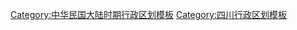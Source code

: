 {{Navbox
| name = 中華民國四川省行政區劃
| title = [[四川省 (中華民國)|四川省]]行政區劃<small>（[[中華民國政府]]遷臺前）</small>
| listclass = hlist
| image = [[File:ROC Div Sichuan.svg|100px]]
| state = {{{state|autocollapse}}}
| above = 國別：[[中華民國]]　[[中华民国省会列表|省会]]：[[成都市]]
| list1style = background:#ECECEC; text-align:center;
| list1 = 16[[行政督察區]]、148二級行政區（2[[市 (中華民國)|市]]、142[[縣 (中華民國)|縣]]、3[[設治局]]、1[[管理局]]）
| group2 = [[四川省政府|省政府]]直轄
| list2 =
* [[成都市]]
* [[自贡市]]
| group3 = 第一行政督察區
| list3 =
* [[溫江縣]]
* [[成都縣]]
* [[华阳县 (乾元)|華陽縣]]
* [[新都縣]]
* [[灌縣]]
* [[新繁县]]
* [[郫縣]]
* [[雙流縣]]
* [[新津縣]]
* [[崇庆县]]
* [[彭縣]]
* [[崇寧縣]]
* [[金堂县]]
| group4 = 第二行政督察區
| list4 =
* [[资中县]]
* [[资阳县]]
* [[內江縣]]
* [[威远县]]
* [[荣县]]
* [[井研县]]
* [[仁寿县]]
* [[簡陽縣]]
| group5 = 第三行政督察區
| list5 =
* [[璧山縣]]
* [[永川縣]]
* [[巴縣 (重慶)|巴縣]]
* [[江津縣]]
* [[綦江縣]]
* [[榮昌縣]]
* [[大足縣]]
* [[江北县]]
* [[合川县 (中华民国)|合川縣]]
* [[銅梁縣]]
* [[北碚管理局]]
| group6 = 第四行政督察區
| list6 =
* [[眉山县]]
* [[洪雅县]]
* [[夹江县]]
* [[青神县]]
* [[丹棱县]]
* [[彭山縣]]
* [[蒲江县]]
* [[邛崍縣]]
* [[大邑县]]
* [[名山縣]]
| group7 = 第五行政督察區
| list7 =
* [[乐山县 (清朝)|樂山縣]]
* [[犍为县]]
* [[屏山县]]
* [[峨眉县|峨嵋縣]]
* [[馬邊縣]]
* [[峨邊縣]]
* [[雷波县]]
* [[沐川县]]
| group8 = 第六行政督察區
| list8 =
* [[宜賓縣]]
* [[南溪縣]]
* [[长宁县]]
* [[慶符縣]]
* [[江安县]]
* [[兴文县]]
* [[珙县]]
* [[高县]]
* [[筠连县]]
* [[沐愛縣]]
* [[農祥設治局]]
| group9 = 第七行政督察區
| list9 =
* [[泸县]]
* [[隆昌縣]]
* [[富顺县]]
* [[合江县]]
* [[納溪縣]]
* [[古宋縣]]
* [[古蔺县]]
* [[叙永县]]
| group10 = 第八行政督察區
| list10 =
* [[彭水縣]]
* [[酉陽縣]]
* [[涪陵縣]]
* [[丰都县|酆都縣]]
* [[南川縣]]
* [[黔江縣]]
* [[秀山縣]]
* [[武隆縣]]
| group11 = 第九行政督察區
| list11 =
* [[万县]]
* [[奉节县]]
* [[巫山县]]
* [[巫溪县]]
* [[云阳县]]
* [[開縣]]
* [[忠县]]
* [[城口县]]
* [[石砫縣]]
| group12 = 第十行政督察區
| list12 =
* [[大竹县]]
* [[渠县]]
* [[广安县 (中华民国)|廣安縣]]
* [[邻水县]]
* [[垫江县]]
* [[梁山县]]
* [[長壽縣]]
| group13 = 第十一行政督察區
| list13 =
* [[南充縣]]
* [[岳池县]]
* [[西充县]]
* [[蓬安县]]
* [[营山县]]
* [[仪陇县]]
* [[南部县]]
* [[武胜县]]
| group14 = 第十二行政督察區
| list14 =
* [[遂寧縣]]
* [[潼南縣]]
* [[安岳县]]
* [[乐至县]]
* [[中江县]]
* [[三台县|三臺縣]]
* [[射洪縣]]
* [[盐亭县]]
* [[蓬溪县]]
| group15 = 第十三行政督察區
| list15 =
* [[綿陽縣]]
* [[安縣]]
* [[梓潼县]]
* [[羅江縣]]
* [[綿竹縣]]
* [[德阳县 (唐朝)|德陽縣]]
* [[什邡縣]]
* [[廣漢縣]]
* [[金堂县]]
* [[彰明縣]]
| group16 = 第十四行政督察區
| list16 =
* [[廣元縣]]
* [[剑阁县]]
* [[苍溪县]]
* [[阆中县]]
* [[昭化县]]
* [[江油縣]]
* [[北川縣]]
* [[平武县]]
* [[青川县]]
* [[旺苍县]]
| group17 = 第十五行政督察區
| list17 =
* [[達縣]]
* [[开江县]]
* [[宣汉县]]
* [[萬源縣]]
* [[通江县]]
* [[南江县]]
* [[巴中縣]]
* [[平昌县]]
| group18 = 第十六行政督察區
| list18 =
* [[茂县]]
* [[汶川县]]
* [[理县]]
* [[松潘县]]
* [[懋功縣]]
* [[靖化縣]]
* [[興中設治局]]
* [[麥桑設治局]]
| below = {{中華民國大陸時期行政區劃模板索引}}
}}<noinclude>
{{collapsible option}}
[[Category:中华民国四川省行政区划| ]]
[[Category:中华民国大陆时期行政区划模板]]
[[Category:四川行政区划模板]]
</noinclude>